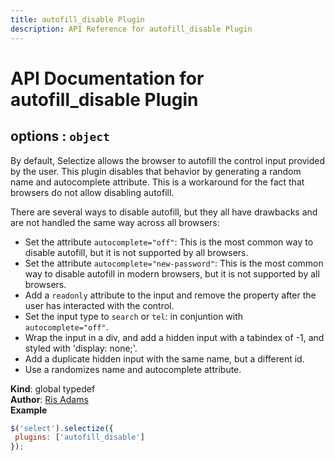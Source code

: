 ```yaml
---
title: autofill_disable Plugin
description: API Reference for autofill_disable Plugin
---
```

# API Documentation for autofill_disable Plugin
<a name="options"></a>

## options : <code>object</code>
By default, Selectize allows the browser to autofill the control input provided by the user.This plugin disables that behavior by generating a random name and autocomplete attribute.This is a workaround for the fact that browsers do not allow disabling autofill.There are several ways to disable autofill, but they all have drawbacksand are not handled the same way across all browsers:- Set the attribute `autocomplete="off"`: This is the most common way to disable autofill, but it is not supported by all browsers.- Set the attribute `autocomplete="new-password"`: This is the most common way to disable autofill in modern browsers, but it is not supported by all browsers.- Add a `readonly` attribute to the input and remove the property after the user has interacted with the control.- Set the input type to `search` or `tel`: in conjuntion with `autocomplete="off"`.- Wrap the input in a div, and add a hidden input with a tabindex of -1, and styled with 'display: none;'.- Add a duplicate hidden input with the same name, but a different id.- Use a randomizes name and autocomplete attribute.

**Kind**: global typedef  
**Author**: [Ris Adams](https://github.com/risadams)  
**Example**  
```js$('select').selectize({ plugins: ['autofill_disable']});```
